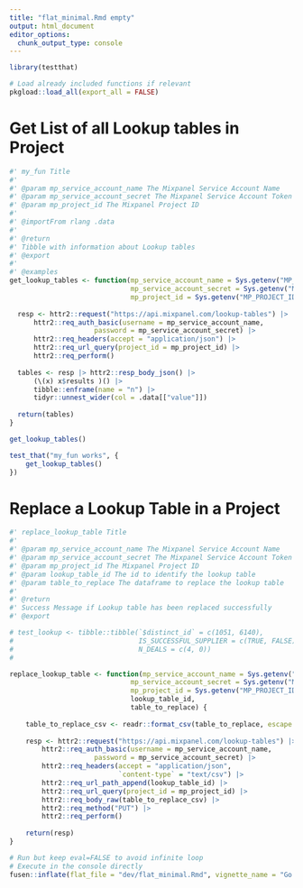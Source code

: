 ```yaml
---
title: "flat_minimal.Rmd empty"
output: html_document
editor_options: 
  chunk_output_type: console
---
```


```r
library(testthat)
```



```r
# Load already included functions if relevant
pkgload::load_all(export_all = FALSE)
```


# Get List of all Lookup tables in Project



```r
#' my_fun Title
#'
#' @param mp_service_account_name The Mixpanel Service Account Name
#' @param mp_service_account_secret The Mixpanel Service Account Token
#' @param mp_project_id The Mixpanel Project ID
#' 
#' @importFrom rlang .data
#' 
#' @return 
#' Tibble with information about Lookup tables
#' @export
#'
#' @examples
get_lookup_tables <- function(mp_service_account_name = Sys.getenv("MP_SERVICE_ACCOUNT_NAME"),
                              mp_service_account_secret = Sys.getenv("MP_SERVICE_ACCOUNT_TOKEN"),
                              mp_project_id = Sys.getenv("MP_PROJECT_ID")) {
    
  resp <- httr2::request("https://api.mixpanel.com/lookup-tables") |> 
      httr2::req_auth_basic(username = mp_service_account_name,
                     password = mp_service_account_secret) |> 
      httr2::req_headers(accept = "application/json") |> 
      httr2::req_url_query(project_id = mp_project_id) |> 
      httr2::req_perform()
  
  tables <- resp |> httr2::resp_body_json() |> 
      (\(x) x$results )() |> 
      tibble::enframe(name = "n") |> 
      tidyr::unnest_wider(col = .data[["value"]])
  
  return(tables)
}


```


```r
get_lookup_tables()

```



```r
test_that("my_fun works", {
    get_lookup_tables()
})
```


# Replace a Lookup Table in a Project


```r
#' replace_lookup_table Title
#'
#' @param mp_service_account_name The Mixpanel Service Account Name
#' @param mp_service_account_secret The Mixpanel Service Account Token
#' @param mp_project_id The Mixpanel Project ID
#' @param lookup_table_id The id to identify the lookup table
#' @param table_to_replace The dataframe to replace the lookup table
#' 
#' @return 
#' Success Message if Lookup table has been replaced successfully
#' @export

# test_lookup <- tibble::tibble(`$distinct_id` = c(1051, 6140),
#                               IS_SUCCESSFUL_SUPPLIER = c(TRUE, FALSE),
#                               N_DEALS = c(4, 0))
# 

replace_lookup_table <- function(mp_service_account_name = Sys.getenv("MP_SERVICE_ACCOUNT_NAME"),
                              mp_service_account_secret = Sys.getenv("MP_SERVICE_ACCOUNT_TOKEN"),
                              mp_project_id = Sys.getenv("MP_PROJECT_ID"),
                              lookup_table_id,
                              table_to_replace) {
    
    table_to_replace_csv <- readr::format_csv(table_to_replace, escape = "none")
    
    resp <- httr2::request("https://api.mixpanel.com/lookup-tables") |> 
        httr2::req_auth_basic(username = mp_service_account_name,
                     password = mp_service_account_secret) |> 
        httr2::req_headers(accept = "application/json",
                           `content-type` = "text/csv") |> 
        httr2::req_url_path_append(lookup_table_id) |> 
        httr2::req_url_query(project_id = mp_project_id) |> 
        httr2::req_body_raw(table_to_replace_csv) |> 
        httr2::req_method("PUT") |> 
        httr2::req_perform()
    
    return(resp)
}

```





```r
# Run but keep eval=FALSE to avoid infinite loop
# Execute in the console directly
fusen::inflate(flat_file = "dev/flat_minimal.Rmd", vignette_name = "Go further")
```




